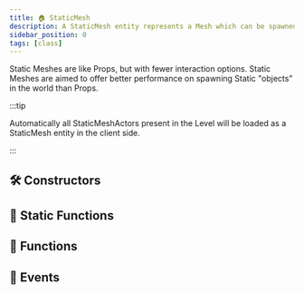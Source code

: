 ```yaml
---
title: 🏠 StaticMesh
description: A StaticMesh entity represents a Mesh which can be spawned in the world, can't move and is more optimized for using in decorating the world.
sidebar_position: 0
tags: [class]
---
```


<HeaderDeclaration type="Class" name="StaticMesh" image="/img/docs/static-mesh.webp" />


Static Meshes are like Props, but with fewer interaction options. Static Meshes are aimed to offer better performance on spawning Static "objects" in the world than Props.

:::tip

Automatically all StaticMeshActors present in the Level will be loaded as a StaticMesh entity in the client side.

:::


## 🛠 Constructors

<ConstructorDeclaration type="Class" name="StaticMesh" />


## 🗿 Static Functions

<StaticFunctionsDeclaration type="Class" name="StaticMesh" />


## 🦠 Functions

<FunctionsDeclaration type="Class" name="StaticMesh" />


## 🚀 Events

<EventsDeclaration type="Class" name="StaticMesh" />
